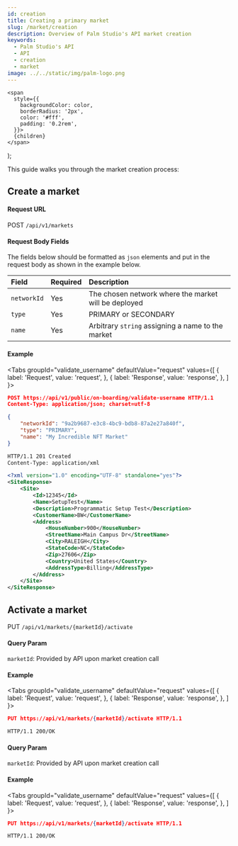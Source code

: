 ```yaml
---
id: creation
title: Creating a primary market
slug: /market/creation
description: Overview of Palm Studio's API market creation
keywords:
  - Palm Studio's API
  - API
  - creation
  - market
image: ../../static/img/palm-logo.png
---
```




    <span
      style={{
        backgroundColor: color,
        borderRadius: '2px',
        color: '#fff',
        padding: '0.2rem',
      }}>
      {children}
    </span>
  );

This guide walks you through the market creation process:

## Create a market

#### Request URL

<Highlight color="#079CEE">POST</Highlight> <code>/api/v1/markets</code>

#### Request Body Fields

The fields below should be formatted as `json` elements and put in the request body as shown in the example below.

| Field                   | Required  | Description |
|:------------------------|:----------|:------------|
| `networkId`             | Yes       | The chosen network where the market will be deployed |
| `type`                  | Yes       | PRIMARY or SECONDARY  |
| `name`                  | Yes       | Arbitrary `string` assigning a name to the market |

#### Example

<Tabs
  groupId="validate_username"
  defaultValue="request"
  values={[
    { label: 'Request', value: 'request', },
    { label: 'Response', value: 'response', },
  ]
}>
<TabItem value="request">

```json
POST https://api/v1/public/on-boarding/validate-username HTTP/1.1
Content-Type: application/json; charset=utf-8

{
    "networkId": "9a2b9687-e3c8-4bc9-bdb8-87a2e27a840f",
    "type": "PRIMARY",
    "name": "My Incredible NFT Market"
}
```

</TabItem>
<TabItem value="response">

```xml
HTTP/1.1 201 Created
Content-Type: application/xml

<?xml version="1.0" encoding="UTF-8" standalone="yes"?>
<SiteResponse>
    <Site>
        <Id>12345</Id>
        <Name>SetupTest</Name>
        <Description>Programmatic Setup Test</Description>
        <CustomerName>BW</CustomerName>
        <Address>
            <HouseNumber>900</HouseNumber>
            <StreetName>Main Campus Dr</StreetName>
            <City>RALEIGH</City>
            <StateCode>NC</StateCode>
            <Zip>27606</Zip>
            <Country>United States</Country>
            <AddressType>Billing</AddressType>
        </Address>
    </Site>
</SiteResponse>
```

</TabItem>
</Tabs>

## Activate a market

<Highlight color="#079CEE">PUT</Highlight> <code>/api/v1/markets/{marketId}/activate</code>

#### Query Param

`marketId`: Provided by API upon market creation call

#### Example

<Tabs
  groupId="validate_username"
  defaultValue="request"
  values={[
    { label: 'Request', value: 'request', },
    { label: 'Response', value: 'response', },
  ]
}>

<TabItem value="request">

```json
PUT https://api/v1/markets/{marketId}/activate HTTP/1.1
```

</TabItem>
<TabItem value="response">

```xml
HTTP/1.1 200/OK
```

</TabItem>
</Tabs>


#### Query Param

`marketId`: Provided by API upon market creation call

#### Example

<Tabs
  groupId="validate_username"
  defaultValue="request"
  values={[
    { label: 'Request', value: 'request', },
    { label: 'Response', value: 'response', },
  ]
}>

<TabItem value="request">

```json
PUT https://api/v1/markets/{marketId}/activate HTTP/1.1
```

</TabItem>
<TabItem value="response">

```xml
HTTP/1.1 200/OK
```

</TabItem>
</Tabs>
